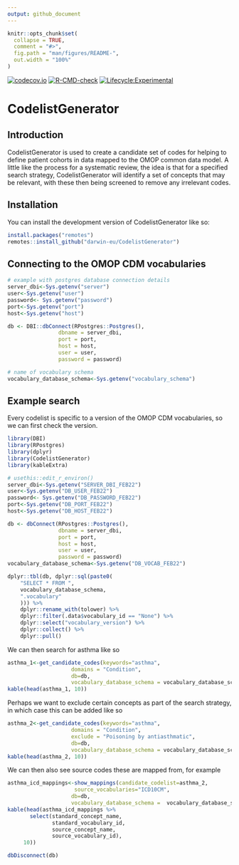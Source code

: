 ```yaml
---
output: github_document
---
```


<!-- README.md is generated from README.Rmd. Please edit that file -->

```r
knitr::opts_chunk$set(
  collapse = TRUE,
  comment = "#>",
  fig.path = "man/figures/README-",
  out.width = "100%"
)
```

<!-- badges: start -->
[![codecov.io](https://codecov.io/github/darwin-eu/CodelistGenerator/coverage.svg?branch=main)](https://codecov.io/github/darwin-eu/CodelistGenerator?branch=main)
[![R-CMD-check](https://github.com/darwin-eu/CodelistGenerator/workflows/R-CMD-check/badge.svg)](https://github.com/darwin-eu/CodelistGenerator/actions)
[![Lifecycle:Experimental](https://img.shields.io/badge/Lifecycle-Experimental-339999)](https://www.tidyverse.org/lifecycle/#experimental)
<!-- badges: end -->

# CodelistGenerator

## Introduction
CodelistGenerator is used to create a candidate set of codes for helping to define patient cohorts in data mapped to the OMOP common data model. A little like the process for a systematic review, the idea is that for a specified search strategy, CodelistGenerator will identify a set of concepts that may be relevant, with these then being screened to remove any irrelevant codes.

## Installation
You can install the development version of CodelistGenerator like so:
``` r
install.packages("remotes")
remotes::install_github("darwin-eu/CodelistGenerator")
```

## Connecting to the OMOP CDM vocabularies
```r
# example with postgres database connection details
server_dbi<-Sys.getenv("server")
user<-Sys.getenv("user")
password<- Sys.getenv("password")
port<-Sys.getenv("port")
host<-Sys.getenv("host")

db <- DBI::dbConnect(RPostgres::Postgres(),
                dbname = server_dbi,
                port = port,
                host = host,
                user = user,
                password = password)

# name of vocabulary schema
vocabulary_database_schema<-Sys.getenv("vocabulary_schema")
```

## Example search
Every codelist is specific to a version of the OMOP CDM vocabularies, so we can first check the version.
```r
library(DBI)
library(RPostgres)
library(dplyr)
library(CodelistGenerator)
library(kableExtra)

# usethis::edit_r_environ()
server_dbi<-Sys.getenv("SERVER_DBI_FEB22")
user<-Sys.getenv("DB_USER_FEB22")
password<- Sys.getenv("DB_PASSWORD_FEB22")
port<-Sys.getenv("DB_PORT_FEB22")
host<-Sys.getenv("DB_HOST_FEB22")

db <- dbConnect(RPostgres::Postgres(),
                dbname = server_dbi,
                port = port,
                host = host,
                user = user,
                password = password)
vocabulary_database_schema<-Sys.getenv("DB_VOCAB_FEB22")
```


```r
dplyr::tbl(db, dplyr::sql(paste0(
    "SELECT * FROM ",
    vocabulary_database_schema,
    ".vocabulary"
    ))) %>%
    dplyr::rename_with(tolower) %>%
    dplyr::filter(.data$vocabulary_id == "None") %>%
    dplyr::select("vocabulary_version") %>%
    dplyr::collect() %>%
    dplyr::pull()
```

We can then search for asthma like so
```r
asthma_1<-get_candidate_codes(keywords="asthma",
                    domains = "Condition",
                    db=db,
                    vocabulary_database_schema = vocabulary_database_schema)
kable(head(asthma_1, 10))
```

Perhaps we want to exclude certain concepts as part of the search strategy, in which case this can be added like so
```r
asthma_2<-get_candidate_codes(keywords="asthma",
                    domains = "Condition",
                    exclude = "Poisoning by antiasthmatic",
                    db=db,
                    vocabulary_database_schema = vocabulary_database_schema)
kable(head(asthma_2, 10))
```

We can then also see source codes these are mapped from, for example
```r
asthma_icd_mappings<-show_mappings(candidate_codelist=asthma_2,
                     source_vocabularies="ICD10CM",
                    db=db,
                    vocabulary_database_schema =  vocabulary_database_schema)
kable(head(asthma_icd_mappings %>% 
       select(standard_concept_name,
              standard_vocabulary_id,
              source_concept_name,
              source_vocabulary_id),
     10))
```


```r
dbDisconnect(db)
```
